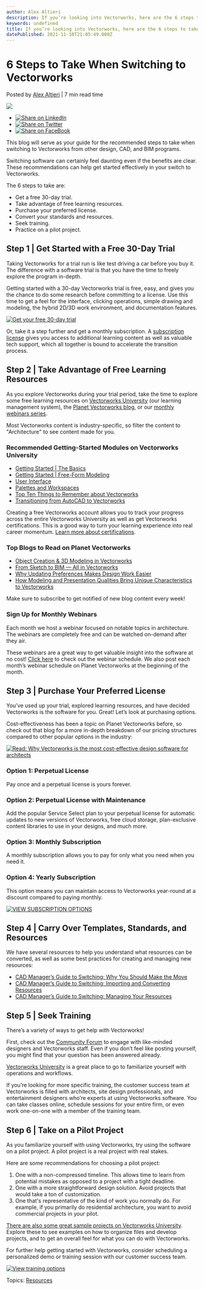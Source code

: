 ```yaml
---
author: Alex Altieri
description: If you’re looking into Vectorworks, here are the 6 steps to take to get started with the software. 
keywords: undefined
title: If you’re looking into Vectorworks, here are the 6 steps to take to get started with the software.  
datePublished: 2021-11-10T21:05:49.000Z
---
```

  

# 6 Steps to Take When Switching to Vectorworks

 Posted by [Alex Altieri](https://blog.vectorworks.net/author/alex-altieri) | 7 min read time 

![](https://blog.vectorworks.net/hubfs/2021_VW_OpenHouse/learning.png) 

* [![Share on LinkedIn](https://2659751.fs1.hubspotusercontent-na1.net/hubfs/2659751/michaelDemo/share-LI.png)](http://www.linkedin.com/shareArticle?mini=true&url=https%3A%2F%2Fblog.vectorworks.net%2Fswitching-to-vectorworks-in-6-actionable-steps)
* [![Share on Twitter](https://2659751.fs1.hubspotusercontent-na1.net/hubfs/2659751/michaelDemo/share-TW.png)](https://www.twitter.com/share?text=6%20Steps%20to%20Take%20When%20Switching%20to%20Vectorworks&url=https%3A%2F%2Fblog.vectorworks.net%2Fswitching-to-vectorworks-in-6-actionable-steps&via=PMGTweets)
* [![Share on FaceBook](https://2659751.fs1.hubspotusercontent-na1.net/hubfs/2659751/michaelDemo/share-FB.png)](https://www.facebook.com/sharer/sharer.php?u=https%3A%2F%2Fblog.vectorworks.net%2Fswitching-to-vectorworks-in-6-actionable-steps)

This blog will serve as your guide for the recommended steps to take when switching to Vectorworks from other design, CAD, and BIM programs.

Switching software can certainly feel daunting even if the benefits are clear. These recommendations can help get started effectively in your switch to Vectorworks.

The 6 steps to take are:

* Get a free 30-day trial.
* Take advantage of free learning resources.
* Purchase your preferred license.
* Convert your standards and resources.
* Seek training.
* Practice on a pilot project.

## Step 1 | Get Started with a Free 30-Day Trial

Taking Vectorworks for a trial run is like test driving a car before you buy it. The difference with a software trial is that you have the time to freely explore the program in-depth.

Getting started with a 30-day Vectorworks trial is free, easy, and gives you the chance to do some research before committing to a license. Use this time to get a feel for the interface, clicking operations, simple drawing and modeling, the hybrid 2D/3D work environment, and documentation features.

[![Get your free 30-day trial](https://no-cache.hubspot.com/cta/default/3018241/a8896ded-3c2b-43d9-af99-d6c429ed26e6.png)](https://cta-redirect.hubspot.com/cta/redirect/3018241/a8896ded-3c2b-43d9-af99-d6c429ed26e6) 

Or, take it a step further and get a monthly subscription. A [subscription license](https://customers.vectorworks.net/subscriptions#/) gives you access to additional learning content as well as valuable tech support, which all together is bound to accelerate the transition process.

## Step 2 | Take Advantage of Free Learning Resources

As you explore Vectorworks during your trial period, take the time to explore some free learning resources on [Vectorworks University](http://university.vectorworks.net/) (our learning management system), the [Planet Vectorworks blog](../../../net/vectorworks/blog/index.html), or our [monthly webinars series](https://www.vectorworks.net/events).

Most Vectorworks content is industry-specific, so filter the content to "Architecture" to see content made for you. 

### Recommended Getting-Started Modules on Vectorworks University

* [Getting Started | The Basics](https://university.vectorworks.net/course/view.php?id=58)
* [Getting Started | Free-Form Modeling](https://university.vectorworks.net/course/view.php?id=64)
* [User Interface](https://university.vectorworks.net/course/view.php?id=341)
* [Palettes and Workspaces](https://university.vectorworks.net/course/view.php?id=343)
* [Top Ten Things to Remember about Vectorworks](https://university.vectorworks.net/course/view.php?id=1533)
* [Transitioning from AutoCAD to Vectorworks](https://university.vectorworks.net/course/view.php?id=180)

Creating a free Vectorworks account allows you to track your progress across the entire Vectorworks University as well as get Vectorworks certifications. This is a good way to turn your learning experience into real career momentum. [Learn more about certifications](https://university.vectorworks.net/local/certifications/info.php).

### Top Blogs to Read on Planet Vectorworks

* [Object Creation & 3D Modeling](../../../net/vectorworks/blog/the-best-3d-modeling-for-interior-architecture.html)[ in Vectorworks](../../../net/vectorworks/blog/the-best-3d-modeling-for-interior-architecture.html)
* [From Sketch to BIM — All in Vectorworks](../../../net/vectorworks/blog/2d-to-3d-design-in-vectorworks-architect.html)
* [Why Updating Preferences Makes Design Work Easier](../../../net/vectorworks/blog/020620archpreferences.html)
* [How Modeling and Presentation Qualities Bring Unique Characteristics to Vectorworks](../../../net/vectorworks/blog/how-modeling-and-presentation-qualities-bring-unique-characteristics-to-vectorworks.html)

Make sure to subscribe to get notified of new blog content every week!

### Sign Up for Monthly Webinars

Each month we host a webinar focused on notable topics in architecture. The webinars are completely free and can be watched on-demand after they air.

These webinars are a great way to get valuable insight into the software at no cost! [Click here](https://www.vectorworks.net/events) to check out the webinar schedule. We also post each month’s webinar schedule on Planet Vectorworks at the beginning of the month.

## Step 3 | Purchase Your Preferred License

You’ve used up your trial, explored learning resources, and have decided Vectorworks is the software for you. Great! Let’s look at purchasing options.

Cost-effectiveness has been a topic on Planet Vectorworks before, so check out that blog for a more in-depth breakdown of our pricing structures compared to other popular options in the industry:

[![Read: Why Vectorworks is the most cost-effective design software for architects](https://no-cache.hubspot.com/cta/default/3018241/b63e12e8-c11c-4bf6-baef-b1443ee62fe0.png)](https://cta-redirect.hubspot.com/cta/redirect/3018241/b63e12e8-c11c-4bf6-baef-b1443ee62fe0) 

### Option 1: Perpetual License

Pay once and a perpetual license is yours forever.

### Option 2: Perpetual License with Maintenance

Add the popular Service Select plan to your perpetual license for automatic updates to new versions of Vectorworks, free cloud storage, plan-exclusive content libraries to use in your designs, and much more.

### Option 3: Monthly Subscription

A monthly subscription allows you to pay for only what you need when you need it.

### Option 4: Yearly Subscription

This option means you can maintain access to Vectorworks year-round at a discount compared to paying monthly.

[![VIEW SUBSCRIPTION OPTIONS](https://no-cache.hubspot.com/cta/default/3018241/e0b5f0f1-9a74-4c17-bcff-9be28dad887e.png)](https://cta-redirect.hubspot.com/cta/redirect/3018241/e0b5f0f1-9a74-4c17-bcff-9be28dad887e) 

## Step 4 | Carry Over Templates, Standards, and Resources

We have several resources to help you understand what resources can be converted, as well as some best practices for creating and managing new resources:

* [CAD Manager’s Guide to Switching: Why You Should Make the Move](../../../net/vectorworks/blog/switching-to-vectorworks-cad-manager-guide-1.html)
* [CAD Manager’s Guide to Switching: Importing and Converting Resources](../../../net/vectorworks/blog/switching-to-vectorworks-cad-manager-guide-2.html)
* [CAD Manager’s Guide to Switching: Managing Your Resources](../../../net/vectorworks/blog/switching-to-vectorworks-cad-manager-guide-3.html)

## Step 5 | Seek Training

There’s a variety of ways to get help with Vectorworks!

First, check out the [Community Forum](http://forum.vectorworks.net/) to engage with like-minded designers and Vectorworks staff. Even if you don’t feel like posting yourself, you might find that your question has been answered already.

[Vectorworks University](http://university.vectorworks.net/) is a great place to go to familiarize yourself with operations and workflows.

If you’re looking for more specific training, the customer success team at Vectorworks is filled with architects, site design professionals, and entertainment designers who’re experts at using Vectorworks software. You can take classes online, schedule sessions for your entire firm, or even work one-on-one with a member of the training team.

## Step 6 | Take on a Pilot Project

As you familiarize yourself with using Vectorworks, try using the software on a pilot project. A pilot project is a real project with real stakes.

Here are some recommendations for choosing a pilot project:

1. One with a non-compressed timeline. This allows time to learn from potential mistakes as opposed to a project with a tight deadline.
2. One with a more straightforward design solution. Avoid projects that would take a ton of customization.
3. One that's representative of the kind of work you normally do. For example, if you primarily do residential architecture, you want to avoid commercial projects in your pilot.

[There are also some great sample projects on Vectorworks University](https://university.vectorworks.net/course/index.php?mycourses=0&tagfilter%5Bcategory%5D=0&tagfilter%5Btype%5D=179&tagfilter%5Bdifficulty%5D=0&categorysort=default&mycourses=&search=&langfilter%5B%5D=0). Explore these to see examples on how to organize files and develop projects, and to get an overall feel for what you can do with Vectorworks.

For further help getting started with Vectorworks, consider scheduling a personalized demo or training session with our customer success team.

[![View training options](https://no-cache.hubspot.com/cta/default/3018241/83f4c216-f54a-4139-9d1a-0a58ee88bcda.png)](https://cta-redirect.hubspot.com/cta/redirect/3018241/83f4c216-f54a-4139-9d1a-0a58ee88bcda) 

 Topics: [Resources](https://blog.vectorworks.net/topic/resources) 

  